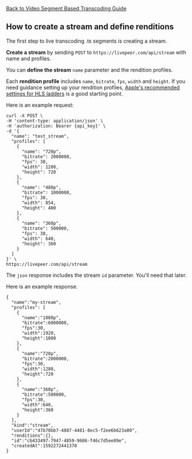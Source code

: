 
<DocsLayout title="How to create a stream and define renditions - Livepeer.com" description="How to create a stream and define renditions">


[Back to Video Segment Based Transcoding Guide](/docs/guides/segment-based-ingest/segment-based-ingest)

## How to create a stream and define renditions

The first step to live transcoding .ts segments is creating a stream.

**Create a stream** by sending `POST` to `https://livepeer.com/api/stream` with
name and profiles.

You can **define the stream** `name` parameter and the rendition profiles.

Each **rendition profile** includes `name`, `bitrate`, `fps`, `width` and
`height`. If you need guidance setting up your rendition profiles,
[Apple's recommended settings for HLS ladders](https://developer.apple.com/documentation/http_live_streaming/hls_authoring_specification_for_apple_devices)
is a good starting point.

Here is an example request:

```
curl -X POST \
-H 'content-type: application/json' \
-H 'authorization: Bearer {api_key}' \
-d '{
  "name": "test_stream",
  "profiles": [
    {
      "name": "720p",
      "bitrate": 2000000,
      "fps": 30,
      "width": 1280,
      "height": 720
    },
    {
      "name": "480p",
      "bitrate": 1000000,
      "fps": 30,
      "width": 854,
      "height": 480
    },
    {
      "name": "360p",
      "bitrate": 500000,
      "fps": 30,
      "width": 640,
      "height": 360
    }
  ]
}' \
https://livepeer.com/api/stream

```

The `json` response includes the stream `id` parameter. You'll need that later.

Here is an example response.

```
{
  "name":"my-stream",
  "profiles": [
    {
      "name":"1080p",
      "bitrate":6000000,
      "fps":30,
      "width":1920,
      "height":1080
    },
    {
      "name":"720p",
      "bitrate":2000000,
      "fps":30,
      "width":1280,
      "height":720
    },
    {
      "name":"360p",
      "bitrate":500000,
      "fps":30,
      "width":640,
      "height":360
    }
  ],
  "kind":"stream",
  "userId":"47b70bb7-4887-4481-8ec5-f2ee6b623a00",
  "renditions":{},
  "id":"cb433497-7947-4859-9606-f46c7d5ee89e",
  "createdAt":1592272441370
}
```

</DocsLayout>

